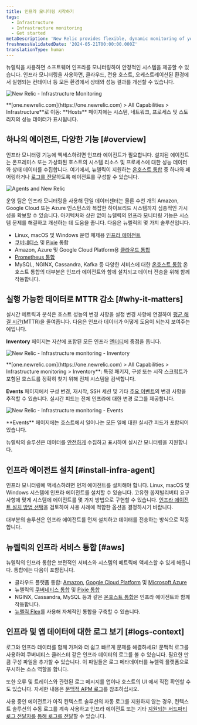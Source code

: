 ```yaml
---
title: 인프라 모니터링 시작하기
tags:
  - Infrastructure
  - Infrastructure monitoring
  - Get started
metaDescription: 'New Relic provides flexible, dynamic monitoring of your entire infrastructure. Learn about features, installation, and use cases.'
freshnessValidatedDate: '2024-05-21T00:00:00.000Z'
translationType: human
---
```


뉴렐릭을 사용하면 소프트웨어 인프라를 모니터링하여 안정적인 시스템을 제공할 수 있습니다. 인프라 모니터링을 사용하면, 클라우드, 전용 호스트, 오케스트레이션된 환경에서 실행되는 컨테이너 등 모든 환경에서 상태와 성능 결과를 개선할 수 있습니다.

<img
  title="New Relic - Infrastructure Monitoring"
  alt="New Relic - Infrastructure Monitoring"
  src="/images/infrastructure_screenshot-overview.webp"
/>

<figcaption>
  <DNT>**[one.newrelic.com](https://one.newrelic.com) > All Capabilities > Infrastructure**</DNT>로 이동: <DNT>**Hosts**</DNT> 페이지에는 시스템, 네트워크, 프로세스 및 스토리지의 성능 데이터가 표시됩니다.
</figcaption>

## 하나의 에이전트, 다양한 기능 [#overview]

인프라 모니터링 기능에 액세스하려면 인프라 에이전트가 필요합니다. 설치된 에이전트는 온프레미스 또는 가상화된 호스트의 시스템 리소스 및 프로세스에 대한 성능 데이터와 상태 데이터를 수집합니다. 여기에서, 뉴렐릭이 지원하는 [온호스트 통합](/docs/integrations/host-integrations/getting-started/introduction-host-integrations) 중 하나와 페어링하거나 [로그를 전달](/docs/logs/enable-log-monitoring-new-relic/enable-log-monitoring-new-relic/forward-your-logs-using-infrastructure-agent)하도록 에이전트를 구성할 수 있습니다.

<img
  title="Agents and New Relic"
  alt="Agents and New Relic"
  src="/images/infrastructure_diagram_angets-and-nr.webp"
/>

운영 팀은 인프라 모니터링을 사용해 단일 데이터센터는 물론 수천 개의 Amazon, Google Cloud 또는 Azure 인스턴스와 복잡한 하이브리드 시스템까지 심층적인 가시성을 확보할 수 있습니다. 아키텍처와 상관 없이 뉴렐릭의 인프라 모니터링 기능은 시스템 문제를 해결하고 개선하는 데 도움을 줍니다. 다음은 뉴렐릭의 몇 가지 솔루션입니다.

* Linux, macOS 및 Windows 운영 체제용 [인프라 에이전트](/docs/infrastructure/install-infrastructure-agent/get-started/install-infrastructure-agent)
* [쿠버네티스](/install/kubernetes) 및 [Pixie](/docs/kubernetes-pixie/auto-telemetry-pixie/get-started-auto-telemetry-pixie) 통합
* Amazon, Azure 및 Google Cloud Platform용 [클라우드 통합](/docs/infrastructure/infrastructure-integrations/get-started/introduction-infrastructure-integrations/#cloud-integrations)
* [Prometheus 통합](/docs/infrastructure/prometheus-integrations/get-started/send-prometheus-metric-data-new-relic)
* MySQL, NGINX, Cassandra, Kafka 등 다양한 서비스에 대한 [온호스트 통합](/docs/infrastructure/infrastructure-integrations/get-started/introduction-infrastructure-integrations/#on-host-integrations) 온호스트 통합의 대부분은 인프라 에이전트와 함께 설치되고 데이터 전송을 위해 함께 작동합니다.

## 실행 가능한 데이터로 MTTR 감소 [#why-it-matters]

실시간 메트릭과 분석은 호스트 성능의 변경 사항을 설정 변경 사항에 연결하여 [평균 해결 시간](https://newrelic.com/devops/how-to-reduce-mttr)(MTTR)을 줄여줍니다. 다음은 인프라 데이터가 어떻게 도움이 되는지 보여주는 예입니다.

<DNT>**Inventory**</DNT> 페이지는 자산에 포함된 모든 인프라 [엔터티](/docs/new-relic-one/use-new-relic-one/core-concepts/what-entity-new-relic)에 중점을 둡니다.

<img
  title="New Relic - Infrastructure monitoring - Inventory"
  alt="New Relic - Infrastructure monitoring - Inventory"
  src="/images/infrastructure_screenshot-full_inventory-page.webp"
/>

<figcaption>
  <DNT>**[one.newrelic.com](https://one.newrelic.com) > All Capabilities > Infrastructure monitoring > Inventory**</DNT>: 특정 패키지, 구성 또는 시작 스크립트가 포함된 호스트를 정확히 찾기 위해 전체 시스템을 검색합니다.
</figcaption>

<DNT>**Events**</DNT> 페이지에서 구성 변경, 재시작, SSH 세션 및 기타 [주요 이벤트](/docs/infrastructure-events-page#types)의 변경 사항을 추적할 수 있습니다. 실시간 피드는 전체 인프라에 대한 변경 로그를 제공합니다.

<img
  title="New Relic - Infrastructure monitoring - Events"
  alt="New Relic - Infrastructure monitoring - Events"
  src="/images/infrastructure_screenshot-full_events-page.webp"
/>

<figcaption>
  <DNT>**Events**</DNT> 페이지에는 호스트에서 일어나는 모든 일에 대한 실시간 피드가 포함되어 있습니다.
</figcaption>

뉴렐릭의 솔루션은 데이터를 [안전하게](/docs/infrastructure/new-relic-infrastructure/getting-started/infrastructure-security) 수집하고 표시하여 실시간 모니터링을 지원합니다.

## 인프라 에이전트 설치 [#install-infra-agent]

인프라 모니터링에 액세스하려면 먼저 에이전트를 설치해야 합니다. Linux, macOS 및 Windows 시스템에 인프라 에이전트를 설치할 수 있습니다. 고유한 옵저빌리버티 요구 사항에 맞게 시스템에 에이전트를 몇 가지 방법으로 구현할 수 있습니다. [인프라 에이전트 설치 방법 선택](/docs/infrastructure/infrastructure-monitoring/get-started/choose-infra-install-method)을 검토하여 사용 사례에 적합한 옵션을 결정하시기 바랍니다.

대부분의 솔루션은 인프라 에이전트를 먼저 설치하고 데이터를 전송하는 방식으로 작동합니다.

## 뉴렐릭의 인프라 서비스 통합 [#aws]

뉴렐릭의 인프라 통합은 보편적인 서비스와 시스템의 메트릭에 액세스할 수 있게 해줍니다. 통합에는 다음이 포함됩니다.

* 클라우드 플랫폼 통합: [Amazon](/docs/infrastructure/amazon-integrations/aws-integrations-list), [Google Cloud Platform](/docs/integrations/google-cloud-platform-integrations) 및 [Microsoft Azure](/docs/infrastructure/microsoft-azure-integrations/azure-integrations-list)
* 뉴렐릭의 [쿠버네티스 통합](/install/kubernetes) 및 [Pixie 통합](/docs/kubernetes-pixie/auto-telemetry-pixie/get-started-auto-telemetry-pixie)
* NGINX, Cassandra, MySQL 등과 같은 [온호스트 통합](/docs/infrastructure/host-integrations/host-integrations-list)은 인프라 에이전트와 함께 작동합니다.
* [뉴렐릭 Flex](/docs/introduction-new-relics-flex-integration)를 사용해 자체적인 통합을 구축할 수 있습니다.

## 인프라 및 앱 데이터에 대한 로그 보기 [#logs-context]

로그와 인프라 데이터를 함께 가져와 더 쉽고 빠르게 문제를 해결하세요! 문맥적 로그를 사용하여 쿠버네티스 클러스터 같은 인프라 데이터의 로그를 볼 수 있습니다. 필요한 만큼 구성 파일을 추가할 수 있습니다. 이 파일들은 로그 메타데이터를 뉴렐릭 플랫폼으로 푸시하는 소스 역할을 합니다.

또한 오류 및 트레이스와 관련된 로그 메시지를 앱이나 호스트의 UI 에서 직접 확인할 수도 있습니다. 자세한 내용은 [문맥적 APM 로그](/docs/apm/new-relic-apm/getting-started/get-started-logs-context)를 참조하십시오.

사용 중인 <InlinePopover type="apm"/>에이전트가 아직 컨텍스트 솔루션의 자동 로그를 지원하지 않는 경우, 컨텍스트 솔루션의 수동 로그를 계속 사용하고 인프라 에이전트 또는 기타 [지원되는 서드파티 로그 전달자를](/docs/logs/forward-logs/enable-log-management-new-relic) [통해 로그를 전달](/docs/logs/forward-logs/forward-your-logs-using-infrastructure-agent/)할 수 있습니다.
